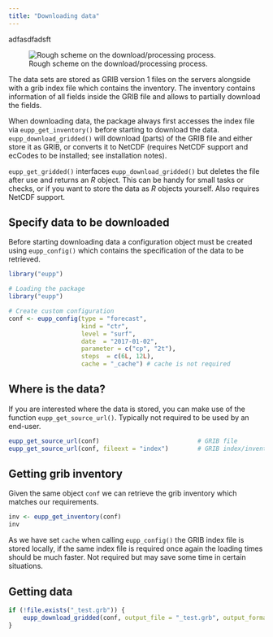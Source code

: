 ```yaml
---
title: "Downloading data"
---
```


adfasdfadsft 


![Rough scheme on the download/processing process.](images/download_grib.svg)

The data sets are stored as GRIB version 1 files on the servers alongside
with a grib index file which contains the inventory. The inventory contains
information of all fields inside the GRIB file and allows to partially
download the fields.

When downloading data, the package always first accesses the index file
via `eupp_get_inventory()` before starting to download the data.
`eupp_download_gridded()` will download (parts) of the GRIB file and
either store it as GRIB, or converts it to NetCDF (requires NetCDF support and ecCodes
to be installed; see installation notes).

`eupp_get_gridded()` interfaces `eupp_download_gridded()` but deletes the file
after use and returns an _R_ object. This can be handy for small tasks or checks,
or if you want to store the data as _R_ objects yourself. Also requires NetCDF support.


## Specify data to be downloaded

Before starting downloading data a configuration object must be created using
`eupp_config()` which contains the specification of the data to be retrieved.

```r
library("eupp")
```


```r
# Loading the package
library("eupp")

# Create custom configuration
conf <- eupp_config(type = "forecast",
                    kind = "ctr",
                    level = "surf",
                    date  = "2017-01-02",
                    parameter = c("cp", "2t"),
                    steps  = c(6L, 12L),
                    cache = "_cache") # cache is not required
```

## Where is the data?

If you are interested where the data is stored, you can make use of the
function `eupp_get_source_url()`. Typically not required to be used by an end-user.

```r
eupp_get_source_url(conf)                           # GRIB file
eupp_get_source_url(conf, fileext = "index")        # GRIB index/inventory
```

## Getting grib inventory

Given the same object `conf` we can retrieve the grib inventory which matches
our requirements.

```r
inv <- eupp_get_inventory(conf)
inv
```

As we have set `cache` when calling `eupp_config()` the GRIB index file is stored
locally, if the same index file is required once again the loading times should
be much faster. Not required but may save some time in certain situations.


## Getting data

```r
if (!file.exists("_test.grb")) {
    eupp_download_gridded(conf, output_file = "_test.grb", output_format = "grb")
}
```





